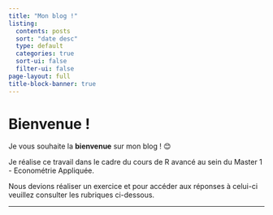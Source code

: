 ```yaml
---
title: "Mon blog !"
listing:
  contents: posts
  sort: "date desc"
  type: default
  categories: true
  sort-ui: false
  filter-ui: false
page-layout: full
title-block-banner: true
---
```


# Bienvenue !

Je vous souhaite la **bienvenue** sur mon blog ! 😊

Je réalise ce travail dans le cadre du cours de R avancé au sein du Master 1 - Econométrie Appliquée.

Nous devions réaliser un exercice et pour accéder aux réponses à celui-ci veuillez consulter les rubriques ci-dessous.

------------------------------------------------------------------------
